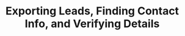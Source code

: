 ---
title: 'Exporting Leads, Finding Contact Info, and Verifying Details'
description: 'Now that we have identified the companies we want to target, its time to get personal! This playbook walks you through exporting personal leads from the company list, finding their email addresses and phone numbers, and verifying the contact details.'
---